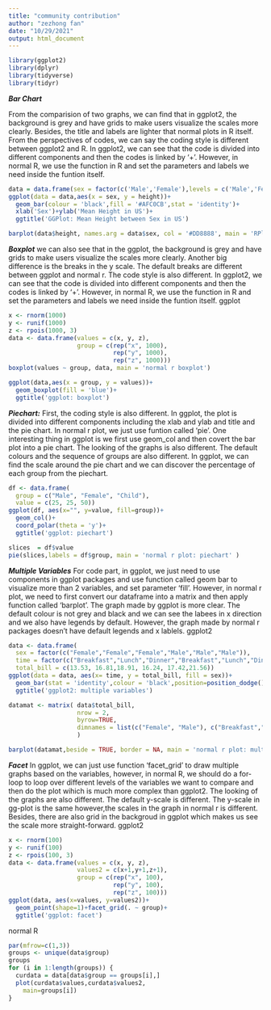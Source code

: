 ```yaml
---
title: "community contribution"
author: "zezhong fan"
date: "10/29/2021"
output: html_document
---
```

```r
library(ggplot2)
library(dplyr)
library(tidyverse)
library(tidyr)
```
***Bar Chart***

From the comparision of two graphs, we can find that in ggplot2, the background is grey and have grids to make users  visualize the scales more clearly. Besides, the title and labels are lighter that normal plots in R itself. From the perspectives of codes, we can say the coding style is different between ggplot2 and R. In ggplot2, we can see that the code is divided into different components and then the codes is linked by '+'. However, in normal R, we use the function in R and set the parameters and labels we need inside the funtion itself. 
```r
data = data.frame(sex = factor(c('Male','Female'),levels = c('Male','Female')), height = c(175.26,162.56))
ggplot(data = data,aes(x = sex, y = height))+
  geom_bar(colour = 'black',fill = '#AFC0CB',stat = 'identity')+
  xlab('Sex')+ylab('Mean Height in US')+
  ggtitle('GGPlot: Mean Height between Sex in US')
```
```r
barplot(data$height, names.arg = data$sex, col = '#DD8888', main = 'RPlot:Mean Height between Sex in US' )
```

***Boxplot***
we can also see that in the ggplot, the background is grey and have grids to make users  visualize the scales more clearly. Another big difference is the breaks in the y scale. The default breaks are different between ggplot and normal r. The code style is also different. In ggplot2, we can see that the code is divided into different components and then the codes is linked by '+'. However, in normal R, we use the function in R and set the parameters and labels we need inside the funtion itself. 
ggplot
```r
x <- rnorm(1000)
y <- runif(1000)                                             
z <- rpois(1000, 3)
data <- data.frame(values = c(x, y, z),                     
                   group = c(rep("x", 1000),
                             rep("y", 1000),
                             rep("z", 1000)))
boxplot(values ~ group, data, main = 'normal r boxplot')  
```
```r
ggplot(data,aes(x = group, y = values))+
  geom_boxplot(fill = 'blue')+
  ggtitle('ggplot: boxplot')
```

***Piechart:***
First, the coding style is also different. In ggplot, the plot is divided into different components including the xlab and ylab and title and the pie chart. In normal r plot, we just use funtion called 'pie'. One interesting thing in ggplot is we first use geom_col and then covert the bar plot into a pie chart. The looking of the graphs is also different. The default colours and the sequence of groups are also different. In ggplot, we can  find the scale around the pie chart and we can discover the percentage of each group from the piechart. 
```r
df <- data.frame(
  group = c("Male", "Female", "Child"),
  value = c(25, 25, 50))
ggplot(df, aes(x="", y=value, fill=group))+
  geom_col()+
  coord_polar(theta = 'y')+
  ggtitle('ggplot: piechart')
```
```r
slices  = df$value
pie(slices,labels = df$group, main = 'normal r plot: piechart' )
```

***Multiple Variables***
For code part, in ggplot, we just need to use components in ggplot packages and use function called geom bar to visualize more than 2 variables, and set parameter 'fill'. However, in normal r plot, we need to first convert our dataframe into a matrix and then apply function called 'barplot'. The graph made by ggplot is more clear. The default colour is not grey and black and we can see the labees in x direction and we also have legends by default. However, the graph made by normal r packages doesn't have default legends and x lablels. 
ggplot2
```r
data <- data.frame(
  sex = factor(c("Female","Female","Female","Male","Male","Male")),
  time = factor(c("Breakfast","Lunch","Dinner","Breakfast","Lunch","Dinner")),
  total_bill = c(13.53, 16.81,18.91, 16.24, 17.42,21.56))
ggplot(data = data, aes(x= time, y = total_bill, fill = sex))+
  geom_bar(stat = 'identity',colour = 'black',position=position_dodge())+
  ggtitle('ggplot2: multiple variables')

```
```r
datamat <- matrix( data$total_bill,
                   nrow = 2,
                   byrow=TRUE,
                   dimnames = list(c("Female", "Male"), c("Breakfast","Lunch", "Dinner"))
                   )

barplot(datamat,beside = TRUE, border = NA, main = 'normal r plot: multiple variables.')
```


***Facet***
In ggplot, we can just use function 'facet_grid' to draw multiple graphs based on the variables, however, in normal R, we should do a for-loop to loop over different levels of the variables we want to compare and then do the plot wihich is much more complex than ggplot2. The looking of the graphs are also different. The default y-scale is different. The y-scale in gg-plot is the same however,the scales in the graph in normal r is different. Besides, there are also grid in the backgroud in ggplot which makes us see the scale more straight-forward.
ggplot2
```r
x <- rnorm(100)
y <- runif(100)                                             
z <- rpois(100, 3)
data <- data.frame(values = c(x, y, z),  
                   values2 = c(x+1,y+1,z+1),
                   group = c(rep("x", 100),
                             rep("y", 100),
                             rep("z", 100)))
ggplot(data, aes(x=values, y=values2))+
  geom_point(shape=1)+facet_grid(. ~ group)+
  ggtitle('ggplot: facet')


```
normal R
```r
par(mfrow=c(1,3))
groups <- unique(data$group)
groups
for (i in 1:length(groups)) {
  curdata = data[data$group == groups[i],]
  plot(curdata$values,curdata$values2,
    main=groups[i])
}

```
